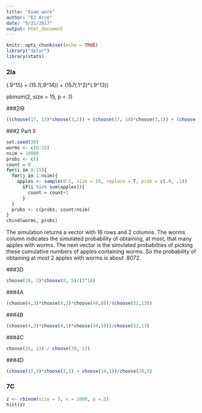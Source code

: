 ```yaml
---
title: "Exam work"
author: "EJ Arce"
date: "9/21/2017"
output: html_document
---
```


```r
knitr::opts_chunk$set(echo = TRUE)
library("dplyr")
library(stats)
```

### 2Ia

(.9^15) + (15*.1*(.9^14)) + (15*7*(.1^2)*(.9^13))

pbinom(2, size = 15, p = .1)

###2IB


```r
((choose(17, 13)*choose(3,2)) + (choose(17, 14)*choose(3,1)) + (choose(17, 15)))/choose(20, 15)
```

###2 Part II

```r
set.seed(30)
worms <- c(0:15)
nsim = 10000
probs <- c()
count = 0
for(i in 0:15){
  for(j in 1:nsim){
    apples <- sample(0:1, size = 15, replace = T, prob = c(.9, .1))
      if(i %in% sum(apples)){
        count = count+1
      }
  }
  probs <- c(probs, count/nsim)
}
cbind(worms, probs)
```

The simulation returns a vector with 16 rows and 2 columns. The worms column indicates the simulated probability of obtaining, at most, that many apples with worms. The next vector is the simulated probabilties of picking these cumulative numbers of apples containing worms. So the probability of obtaining at most 2 apples with worms is about .8072.

###3D
```r
choose(10, 2)*choose(8, 5)/(3^10)
```

###4A

```r
(choose(4,3)*choose(4,2)*choose(44,8))/(choose(52,13))
```

###4B

```r
(choose(4,2)*choose(4,1)*choose(44,10))/choose(52,13)
```


###4C

```r
choose(35, 13) / choose(39, 13)
```

###4D

```r
(choose(17,3)*choose(3,1) + choose(14,1))/choose(20,5)
```

### 7C

```r
z <- rbinom(size = 5, n = 1000, p =.5)
hist(z)
```


